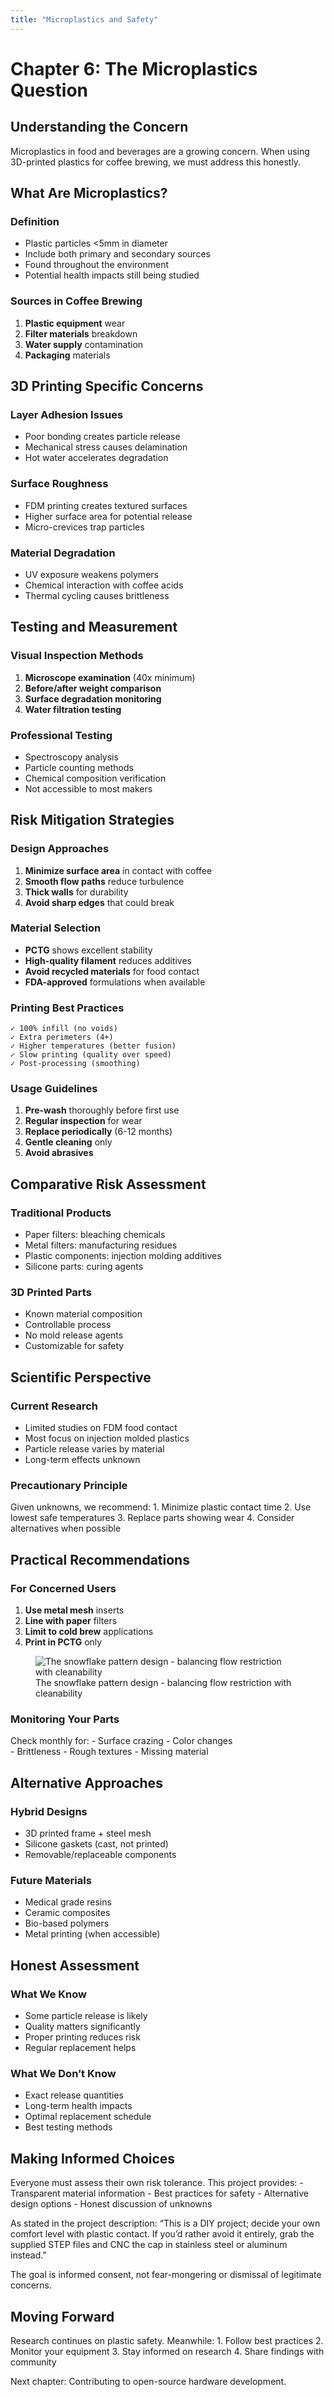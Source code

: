 ```yaml
---
title: "Microplastics and Safety"
---
```


# Chapter 6: The Microplastics Question

## Understanding the Concern

Microplastics in food and beverages are a growing concern. When using 3D-printed plastics for coffee brewing, we must address this honestly.

## What Are Microplastics?

### Definition
- Plastic particles <5mm in diameter
- Include both primary and secondary sources
- Found throughout the environment
- Potential health impacts still being studied

### Sources in Coffee Brewing
1. **Plastic equipment** wear
2. **Filter materials** breakdown  
3. **Water supply** contamination
4. **Packaging** materials

## 3D Printing Specific Concerns

### Layer Adhesion Issues
- Poor bonding creates particle release
- Mechanical stress causes delamination
- Hot water accelerates degradation

### Surface Roughness
- FDM printing creates textured surfaces
- Higher surface area for potential release
- Micro-crevices trap particles

### Material Degradation
- UV exposure weakens polymers
- Chemical interaction with coffee acids
- Thermal cycling causes brittleness

## Testing and Measurement

### Visual Inspection Methods
1. **Microscope examination** (40x minimum)
2. **Before/after weight comparison**
3. **Surface degradation monitoring**
4. **Water filtration testing**

### Professional Testing
- Spectroscopy analysis
- Particle counting methods
- Chemical composition verification
- Not accessible to most makers

## Risk Mitigation Strategies

### Design Approaches
1. **Minimize surface area** in contact with coffee
2. **Smooth flow paths** reduce turbulence
3. **Thick walls** for durability
4. **Avoid sharp edges** that could break

### Material Selection
- **PCTG** shows excellent stability
- **High-quality filament** reduces additives
- **Avoid recycled materials** for food contact
- **FDA-approved** formulations when available

### Printing Best Practices
```
✓ 100% infill (no voids)
✓ Extra perimeters (4+)
✓ Higher temperatures (better fusion)
✓ Slow printing (quality over speed)
✓ Post-processing (smoothing)
```

### Usage Guidelines
1. **Pre-wash** thoroughly before first use
2. **Regular inspection** for wear
3. **Replace periodically** (6-12 months)
4. **Gentle cleaning** only
5. **Avoid abrasives**

## Comparative Risk Assessment

### Traditional Products
- Paper filters: bleaching chemicals
- Metal filters: manufacturing residues
- Plastic components: injection molding additives
- Silicone parts: curing agents

### 3D Printed Parts
- Known material composition
- Controllable process
- No mold release agents
- Customizable for safety

## Scientific Perspective

### Current Research
- Limited studies on FDM food contact
- Most focus on injection molded plastics
- Particle release varies by material
- Long-term effects unknown

### Precautionary Principle
Given unknowns, we recommend:
1. Minimize plastic contact time
2. Use lowest safe temperatures
3. Replace parts showing wear
4. Consider alternatives when possible

## Practical Recommendations

### For Concerned Users
1. **Use metal mesh** inserts
2. **Line with paper** filters
3. **Limit to cold brew** applications
4. **Print in PCTG** only

![The snowflake pattern design - balancing flow restriction with cleanability](images/DA0CD7AB-DA38-4A42-95C6-E8DEFD296CD8_4_5005_c.jpeg)

### Monitoring Your Parts
Check monthly for:
- Surface crazing
- Color changes  
- Brittleness
- Rough textures
- Missing material

## Alternative Approaches

### Hybrid Designs
- 3D printed frame + steel mesh
- Silicone gaskets (cast, not printed)
- Removable/replaceable components

### Future Materials
- Medical grade resins
- Ceramic composites
- Bio-based polymers
- Metal printing (when accessible)

## Honest Assessment

### What We Know
- Some particle release is likely
- Quality matters significantly
- Proper printing reduces risk
- Regular replacement helps

### What We Don't Know
- Exact release quantities
- Long-term health impacts
- Optimal replacement schedule
- Best testing methods

## Making Informed Choices

Everyone must assess their own risk tolerance. This project provides:
- Transparent material information
- Best practices for safety
- Alternative design options
- Honest discussion of unknowns

As stated in the project description: "This is a DIY project; decide your own comfort level with plastic contact. If you'd rather avoid it entirely, grab the supplied STEP files and CNC the cap in stainless steel or aluminum instead."

The goal is informed consent, not fear-mongering or dismissal of legitimate concerns.

## Moving Forward

Research continues on plastic safety. Meanwhile:
1. Follow best practices
2. Monitor your equipment
3. Stay informed on research
4. Share findings with community

Next chapter: Contributing to open-source hardware development.